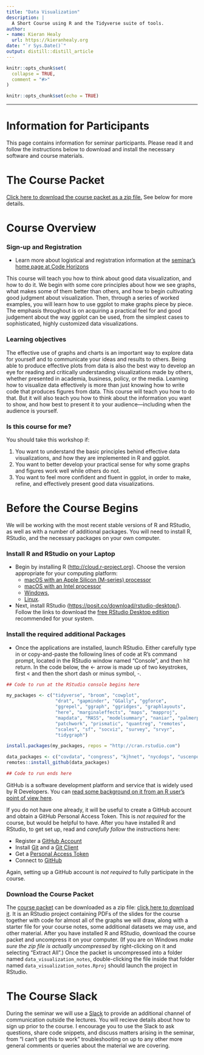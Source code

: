```yaml
---
title: "Data Visualization"
description: |
  A Short Course using R and the Tidyverse suite of tools.
author:
- name: Kieran Healy
  url: https://kieranhealy.org
date: "`r Sys.Date()`"
output: distill::distill_article
---
```


<!-- README.md is generated from README.Rmd. Please edit that file -->

```r
knitr::opts_chunk$set(
  collapse = TRUE,
  comment = "#>"
)
```

```r
knitr::opts_chunk$set(echo = TRUE)
```

<hr>

# Information for Participants

This page contains information for seminar participants. Please read it and follow the instructions below to download and install the necessary software and course materials.

# The Course Packet

[Click here to download the course packet as a zip file.](https://github.com/kjhealy/data_visualization_notes/archive/refs/heads/main.zip) See below for more details.

# Course Overview

### Sign-up and Registration

- Learn more about logistical and registration information at the [seminar's home page at Code Horizons](https://codehorizons.com/Seminars/data-visualization/)

This course will teach you how to think about good data visualization, and how to do it. We begin with some core principles about how we see graphs, what makes some of them better than others, and how to begin cultivating good judgment about visualization. Then, through a series of worked examples, you will learn how to use ggplot to make graphs piece by piece. The emphasis throughout is on acquiring a practical feel for and good judgement about the way ggplot can be used, from the simplest cases to sophisticated, highly customized data visualizations.

### Learning objectives

The effective use of graphs and charts is an important way to explore data for yourself and to communicate your ideas and results to others. Being able to produce effective plots from data is also the best way to develop an eye for reading and critically understanding visualizations made by others, whether presented in academia, business, policy, or the media. Learning how to visualize data effectively is more than just knowing how to write code that produces figures from data. This course will teach you how to do that. But it will also teach you how to think about the information you want to show, and how best to present it to your audience—including when the audience is yourself.

### Is this course for me?

You should take this workshop if:

1. You want to understand the basic principles behind effective data visualizations, and how they are implemented in R and ggplot.
2. You want to better develop your practical sense for why some graphs and figures work well while others do not.
3. You want to feel more confident and fluent in ggplot, in order to make, refine, and effectively present good data visualizations.

# Before the Course Begins

We will be working with the most recent stable versions of R and RStudio, as well as with a number of additional packages. You will need to install R, RStudio, and the necessary packages on your own computer.

### Install R and RStudio on your Laptop

- Begin by installing R (<http://cloud.r-project.org>). Choose the version appropriate for your computing platform:
  - [macOS with an Apple Silicon (M-series) processor](https://cran.r-project.org/bin/macosx/big-sur-arm64/base/R-4.4.1-arm64.pkg)
  - [macOS with an Intel processor](https://cran.r-project.org/bin/macosx/big-sur-x86_64/base/R-4.4.1-x86_64.pkg)
  - [Windows](https://cran.r-project.org/bin/windows/base/R-4.4.1-win.exe), 
  - [Linux](https://cloud.r-project.org/bin/linux/).
- Next, install RStudio (<https://posit.co/download/rstudio-desktop/>). Follow the links to download the [free RStudio Desktop edition]() recommended for your system.

### Install the required additional Packages

- Once the applications are installed, launch RStudio. Either carefully type in or copy-and-paste the following lines of code at R’s command prompt, located in the RStudio window named “Console”, and then hit return. In the code below, the <- arrow is made up of two keystrokes, first < and then the short dash or minus symbol, -.

```R
## Code to run at the RStudio console begins here

my_packages <- c("tidyverse", "broom", "cowplot", 
                  "drat", "gapminder", "GGally", "ggforce", 
                  "ggrepel", "ggraph", "ggridges", "graphlayouts", 
                  "here", "marginaleffects", "maps", "mapproj", 
                  "mapdata", "MASS", "modelsummary", "naniar", "palmerpenguins", 
                  "patchwork", "prismatic", "quantreg", "remotes", 
                  "scales", "sf", "socviz", "survey", "srvyr", 
                  "tidygraph")

install.packages(my_packages, repos = "http://cran.rstudio.com")

data_packages <- c("covdata", "congress", "kjhnet", "nycdogs", "uscenpops")
remotes::install_github(data_packages)

## Code to run ends here

```

GitHub is a software development platform and service that is widely used by R Developers. You can [read some background on it from an R user's point of view here](https://happygitwithr.com/big-picture.html).

If you do not have one already, it will be useful to create a GitHub account and obtain a GitHub Personal Access Token. This is _not required_ for the course, but would be helpful to have. After you have installed R and RStudio, to get set up, read and _carefully follow_ the instructions here:

- Register a [GitHub Account](https://happygitwithr.com/github-acct.html)
- Install [Git](https://happygitwithr.com/install-git) and a [Git Client](https://happygitwithr.com/git-client.html)
- Get a [Personal Access Token](https://happygitwithr.com/https-pat)
- Connect to [GitHub](https://happygitwithr.com/push-pull-github.html)

Again, setting up a GitHub account is _not required_ to fully participate in the course.



### Download the Course Packet

The [course packet](https://github.com/kjhealy/data_visualization_notes/archive/refs/heads/main.zip) can be downloaded as a zip file: [click here to download it](https://github.com/kjhealy/data_visualization_notes/archive/refs/heads/main.zip). It is an RStudio project containing PDFs of the slides for the course together with code for almost all of the graphs we will draw, along with a starter file for your course notes, some additional datasets we may use, and other material. After you have installed R and RStudio, download the course packet and uncompress it on your computer. (If you are on Windows _make sure the zip file is actually uncompressed_ by right-clicking on it and selecting "Extract All".) Once the packet is uncompressed into a folder named `data_visualization_notes`, double-clicking the file inside that folder named `data_visualization_notes.Rproj` should launch the project in RStudio.

# The Course Slack

During the seminar we will use a [Slack](https://slack.com) to provide an additional channel of communication outside the lectures. You will recieve details about how to sign up prior to the course. I encourage you to use the Slack to ask questions, share code snippets, and discuss matters arising in the seminar, from "I can't get this to work" troubleshooting on up to any other more general comments or queries about the material we are covering.

